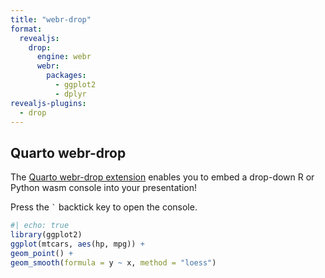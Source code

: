 ```yaml
---
title: "webr-drop"
format:
  revealjs:
    drop:
      engine: webr
      webr:
        packages:
          - ggplot2
          - dplyr
revealjs-plugins:
  - drop
---
```


## Quarto webr-drop

The [Quarto webr-drop extension](https://github.com/r-wasm/quarto-drop) enables you to
embed a drop-down R or Python wasm console into your presentation!

Press the `` ` `` backtick key to open the console.

```R
#| echo: true
library(ggplot2)
ggplot(mtcars, aes(hp, mpg)) +
geom_point() +
geom_smooth(formula = y ~ x, method = "loess")
```
